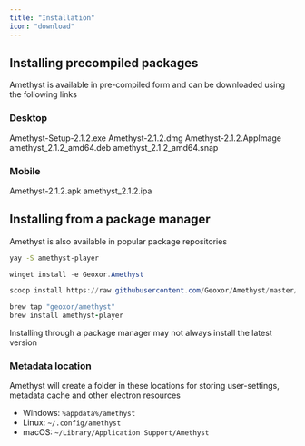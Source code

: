 ```yaml
---
title: "Installation"
icon: "download"
---
```


## Installing precompiled packages
Amethyst is available in pre-compiled form and can be downloaded using the following links

### Desktop

<CardGroup cols={2}>
  <Card
    title="Windows"
    icon="windows"
    href="https://github.com/Geoxor/Amethyst/releases/download/v2.1.2/Amethyst-Setup-2.1.2.exe"
  >
    Amethyst-Setup-2.1.2.exe
  </Card>
    <Card
    title="MacOS"
    icon="Apple"
    href="https://github.com/Geoxor/Amethyst/releases/download/v2.1.2/Amethyst-2.1.2.dmg"
  >
    Amethyst-2.1.2.dmg
  </Card>
</CardGroup>

<CardGroup cols={3}>
  <Card
    title="Linux AppImage"
    icon="Linux"
    href="https://github.com/Geoxor/Amethyst/releases/download/v2.1.2/Amethyst-2.1.2.AppImage"
  >
    Amethyst-2.1.2.AppImage
  </Card>
  <Card
    title="Linux .deb"
    icon="Linux"
    href="https://github.com/Geoxor/Amethyst/releases/download/v2.1.2/amethyst_2.1.2_amd64.deb"
  >
    amethyst_2.1.2_amd64.deb
  </Card>
  <Card
    title="Linux .snap"
    icon="Linux"
    href="https://github.com/Geoxor/Amethyst/releases/download/v2.1.2/amethyst_2.1.2_amd64.snap"
  >
    amethyst_2.1.2_amd64.snap
  </Card>
</CardGroup>

### Mobile

<CardGroup cols={2}>
  <Card
    title="Android APK"
    icon="android"
    href="https://github.com/Geoxor/Amethyst/releases/download/v2.1.2/Amethyst-2.1.2.apk"
  >
    Amethyst-2.1.2.apk
  </Card>
  <Card
    title="iOS IPA"
    icon="apple"
    href="https://github.com/Geoxor/Amethyst/releases/download/v2.1.2/amethyst_2.1.2.ipa"
  >
    amethyst_2.1.2.ipa
  </Card>
     
</CardGroup>

## Installing from a package manager
Amethyst is also available in popular package repositories

<CodeGroup>

```bash yay
yay -S amethyst-player
```

```powershell winget
winget install -e Geoxor.Amethyst
```

```powershell scoop
scoop install https://raw.githubusercontent.com/Geoxor/Amethyst/master/manifests/scoop/amethyst.json
```

```ruby homebrew
brew tap "geoxor/amethyst"
brew install amethyst-player
```

</CodeGroup>

<Note>Installing through a package manager may not always install the latest version</Note>

### Metadata location

Amethyst will create a folder in these locations for storing user-settings, metadata cache and other electron resources

- Windows: `%appdata%/amethyst`
- Linux: `~/.config/amethyst`
- macOS: `~/Library/Application Support/Amethyst`
